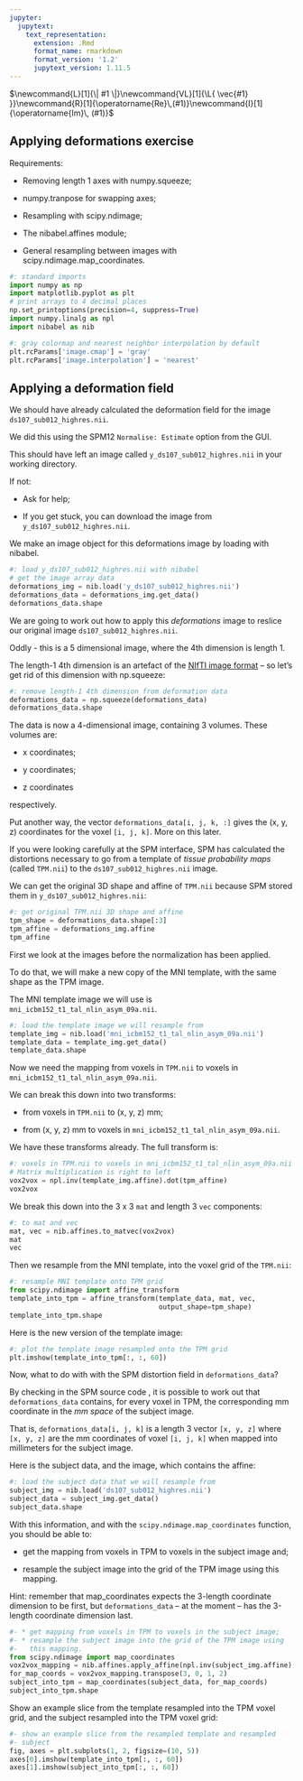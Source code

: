 ```yaml
---
jupyter:
  jupytext:
    text_representation:
      extension: .Rmd
      format_name: rmarkdown
      format_version: '1.2'
      jupytext_version: 1.11.5
---
```


$\newcommand{L}[1]{\| #1 \|}\newcommand{VL}[1]{\L{ \vec{#1} }}\newcommand{R}[1]{\operatorname{Re}\,(#1)}\newcommand{I}[1]{\operatorname{Im}\, (#1)}$

<!-- vim: ft=rst -->
## Applying deformations exercise

Requirements:

* Removing length 1 axes with numpy.squeeze;

* numpy.tranpose for swapping axes;

* Resampling with scipy.ndimage;

* The nibabel.affines module;

* General resampling between images with scipy.ndimage.map_coordinates.

```python
#: standard imports
import numpy as np
import matplotlib.pyplot as plt
# print arrays to 4 decimal places
np.set_printoptions(precision=4, suppress=True)
import numpy.linalg as npl
import nibabel as nib
```

```python
#: gray colormap and nearest neighbor interpolation by default
plt.rcParams['image.cmap'] = 'gray'
plt.rcParams['image.interpolation'] = 'nearest'
```

## Applying a deformation field

We should have already calculated the deformation field for the image
`ds107_sub012_highres.nii`.

We did this using the SPM12 `Normalise: Estimate` option from the GUI.

This should have left an image called `y_ds107_sub012_highres.nii` in
your working directory.

If not:

* Ask for help;

* If you get stuck, you can download the image from
  `y_ds107_sub012_highres.nii`.

We make an image object for this deformations image by loading with nibabel.

```python
#: load y_ds107_sub012_highres.nii with nibabel
# get the image array data
deformations_img = nib.load('y_ds107_sub012_highres.nii')
deformations_data = deformations_img.get_data()
deformations_data.shape
```

We are going to work out how to apply this *deformations* image to reslice our
original image `ds107_sub012_highres.nii`.

Oddly - this is a 5 dimensional image, where the 4th dimension is length 1.

The length-1 4th dimension is an artefact of the [NIfTI image format](http://nifti.nimh.nih.gov/nifti-1) – so let’s get rid of this dimension with np.squeeze:

```python
#: remove length-1 4th dimension from deformation data
deformations_data = np.squeeze(deformations_data)
deformations_data.shape
```

The data is now a 4-dimensional image, containing 3 volumes. These volumes
are:

* x coordinates;

* y coordinates;

* z coordinates

respectively.

Put another way, the vector `deformations_data[i, j, k, :]` gives the (x, y,
z) coordinates for the voxel `[i, j, k]`. More on this later.

If you were looking carefully at the SPM interface, SPM has calculated the
distortions necessary to go from a template of *tissue probability maps*
(called `TPM.nii`) to the `ds107_sub012_highres.nii` image.

We can get the original 3D shape and affine of `TPM.nii` because SPM stored
them in `y_ds107_sub012_highres.nii`:

```python
#: get original TPM.nii 3D shape and affine
tpm_shape = deformations_data.shape[:3]
tpm_affine = deformations_img.affine
tpm_affine
```

First we look at the images before the normalization has been applied.

To do that, we will make a new copy of the MNI template, with the same shape
as the TPM image.

The MNI template image we will use is
`mni_icbm152_t1_tal_nlin_asym_09a.nii`.

```python
#: load the template image we will resample from
template_img = nib.load('mni_icbm152_t1_tal_nlin_asym_09a.nii')
template_data = template_img.get_data()
template_data.shape
```

Now we need the mapping from voxels in `TPM.nii` to voxels in
`mni_icbm152_t1_tal_nlin_asym_09a.nii`.

We can break this down into two transforms:

* from voxels in `TPM.nii` to (x, y, z) mm;

* from (x, y, z) mm to voxels in `mni_icbm152_t1_tal_nlin_asym_09a.nii`.

We have these transforms already. The full transform is:

```python
#: voxels in TPM.nii to voxels in mni_icbm152_t1_tal_nlin_asym_09a.nii
# Matrix multiplication is right to left
vox2vox = npl.inv(template_img.affine).dot(tpm_affine)
vox2vox
```

We break this down into the 3 x 3 `mat` and length 3 `vec` components:

```python
#: to mat and vec
mat, vec = nib.affines.to_matvec(vox2vox)
mat
vec
```

Then we resample from the MNI template, into the voxel grid of the
`TPM.nii`:

```python
#: resample MNI template onto TPM grid
from scipy.ndimage import affine_transform
template_into_tpm = affine_transform(template_data, mat, vec,
                                     output_shape=tpm_shape)
template_into_tpm.shape
```

Here is the new version of the template image:

```python
#: plot the template image resampled onto the TPM grid
plt.imshow(template_into_tpm[:, :, 60])
```

Now, what to do with with the SPM distortion field in `deformations_data`?

By checking in the SPM source code , it is possible to
work out that `deformations_data` contains, for every voxel in TPM, the
corresponding mm coordinate in the *mm space* of the subject image.

That is, `deformations_data[i, j, k]` is a length 3 vector `[x, y, z]`
where `[x, y, z]` are the mm coordinates of voxel `[i, j, k]` when mapped
into millimeters for the subject image.

Here is the subject data, and the image, which contains the affine:

```python
#: load the subject data that we will resample from
subject_img = nib.load('ds107_sub012_highres.nii')
subject_data = subject_img.get_data()
subject_data.shape
```

With this information, and with the `scipy.ndimage.map_coordinates`
function, you should be able to:

* get the mapping from voxels in TPM to voxels in the subject image and;

* resample the subject image into the grid of the TPM image using this
  mapping.

Hint: remember that map_coordinates expects the
3-length coordinate dimension to be first, but `deformations_data` – at
the moment – has the 3-length coordinate dimension last.

<!-- rewrite using reshape, mat vec -->

```python
#- * get mapping from voxels in TPM to voxels in the subject image;
#- * resample the subject image into the grid of the TPM image using
#-   this mapping.
from scipy.ndimage import map_coordinates
vox2vox_mapping = nib.affines.apply_affine(npl.inv(subject_img.affine), deformations_data)
for_map_coords = vox2vox_mapping.transpose(3, 0, 1, 2)
subject_into_tpm = map_coordinates(subject_data, for_map_coords)
subject_into_tpm.shape
```

Show an example slice from the template resampled into the TPM voxel grid, and the subject
resampled into the TPM voxel grid:

```python
#- show an example slice from the resampled template and resampled
#- subject
fig, axes = plt.subplots(1, 2, figsize=(10, 5))
axes[0].imshow(template_into_tpm[:, :, 60])
axes[1].imshow(subject_into_tpm[:, :, 60])
```

<!-- vim:ft=rst -->
<!-- Course -->
<!-- BIC -->
<!-- Python distributions -->
<!-- Version control -->
<!-- Editors -->
<!-- Python and common libraries -->
<!-- IPython -->
<!-- Virtualenv and helpers -->
<!-- Pypi and packaging -->
<!-- Mac development -->
<!-- Windows development -->
<!-- Nipy and friends -->
<!-- FMRI datasets -->
<!-- Languages -->
<!-- Imaging software -->
<!-- Installation -->
<!-- Tutorials -->
<!-- MB tutorials -->
<!-- Ideas -->
<!-- Psych-214 -->
<!-- People -->
<!-- Licenses -->
<!-- Neuroimaging stuff -->
<!-- OpenFMRI projects -->
<!-- Unix -->
<!-- Substitutions -->
